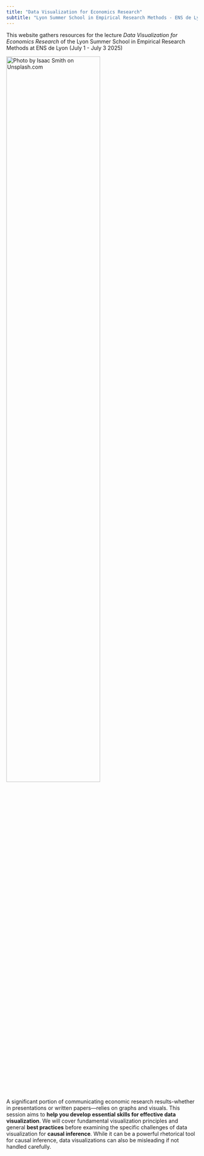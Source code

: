 ```yaml
---
title: "Data Visualization for Economics Research"
subtitle: "Lyon Summer School in Empirical Research Methods - ENS de Lyon"
---
```


This website gathers resources for the lecture *Data Visualization for Economics Research* of the Lyon Summer School in Empirical Research Methods at ENS de Lyon (July 1 - July 3 2025)

![](images/paper_graph.jpg "Photo by Isaac Smith on Unsplash.com"){fig-align="center" width=70%}

A significant portion of communicating economic research results-whether in presentations or written papers—relies on graphs and visuals. This session aims to **help you develop essential skills for effective data visualization**. We will cover fundamental visualization principles and general **best practices** before examining the specific challenges of data visualization for **causal inference**. While it can be a powerful rhetorical tool for causal inference, data visualizations can also be misleading if not handled carefully.